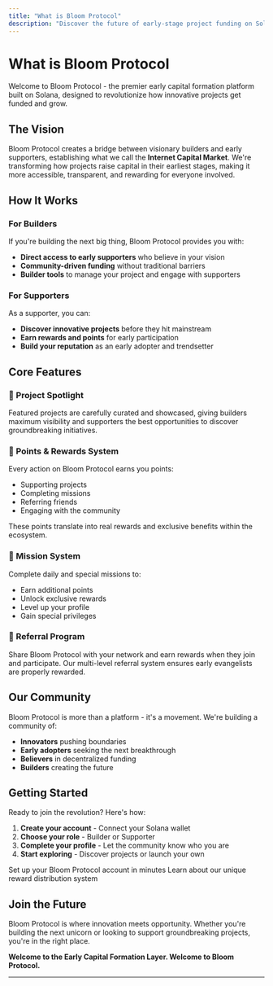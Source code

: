```yaml
---
title: "What is Bloom Protocol"
description: "Discover the future of early-stage project funding on Solana"
---
```


# What is Bloom Protocol

Welcome to Bloom Protocol - the premier early capital formation platform built on Solana, designed to revolutionize how innovative projects get funded and grow.

## The Vision

Bloom Protocol creates a bridge between visionary builders and early supporters, establishing what we call the **Internet Capital Market**. We're transforming how projects raise capital in their earliest stages, making it more accessible, transparent, and rewarding for everyone involved.

## How It Works

### For Builders
If you're building the next big thing, Bloom Protocol provides you with:
- **Direct access to early supporters** who believe in your vision
- **Community-driven funding** without traditional barriers
- **Builder tools** to manage your project and engage with supporters

### For Supporters
As a supporter, you can:
- **Discover innovative projects** before they hit mainstream
- **Earn rewards and points** for early participation
- **Build your reputation** as an early adopter and trendsetter

## Core Features

### 🚀 Project Spotlight
Featured projects are carefully curated and showcased, giving builders maximum visibility and supporters the best opportunities to discover groundbreaking initiatives.

### 💎 Points & Rewards System
Every action on Bloom Protocol earns you points:
- Supporting projects
- Completing missions
- Referring friends
- Engaging with the community

These points translate into real rewards and exclusive benefits within the ecosystem.

### 🎯 Mission System
Complete daily and special missions to:
- Earn additional points
- Unlock exclusive rewards
- Level up your profile
- Gain special privileges

### 🔗 Referral Program
Share Bloom Protocol with your network and earn rewards when they join and participate. Our multi-level referral system ensures early evangelists are properly rewarded.

## Our Community

Bloom Protocol is more than a platform - it's a movement. We're building a community of:
- **Innovators** pushing boundaries
- **Early adopters** seeking the next breakthrough
- **Believers** in decentralized funding
- **Builders** creating the future

## Getting Started

Ready to join the revolution? Here's how:

1. **Create your account** - Connect your Solana wallet
2. **Choose your role** - Builder or Supporter
3. **Complete your profile** - Let the community know who you are
4. **Start exploring** - Discover projects or launch your own

<Card title="Create Your Account" icon="rocket" href="/getting-started/creating-account">
  Set up your Bloom Protocol account in minutes
</Card>

<Card title="Understanding Drops" icon="gift" href="/getting-started/understanding-drops">
  Learn about our unique reward distribution system
</Card>

## Join the Future

Bloom Protocol is where innovation meets opportunity. Whether you're building the next unicorn or looking to support groundbreaking projects, you're in the right place.

**Welcome to the Early Capital Formation Layer. Welcome to Bloom Protocol.**

---